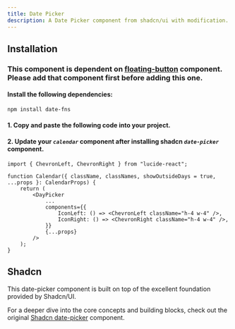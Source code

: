 ```yaml
---
title: Date Picker
description: A Date Picker component from shadcn/ui with modification.
---
```


<ComponentPreview
  name="date-picker-demo"
/>

## Installation
### This component is dependent on [floating-button](/docs/components/buttons/floating-button) component. Please add that component first before adding this one.

#### Install the following dependencies:
```bash
npm install date-fns
```

#### 1. Copy and paste the following code into your project.

<ComponentSource name="date-picker" filePath="@/components/ui/date/date-picker.tsx"/>

#### 2. Update your *`calendar`* component after installing shadcn *`date-picker`* component.
```tsx
import { ChevronLeft, ChevronRight } from "lucide-react";

function Calendar({ className, classNames, showOutsideDays = true, ...props }: CalendarProps) {
	return (
		<DayPicker
            ...
			components={{
				IconLeft: () => <ChevronLeft className="h-4 w-4" />,
				IconRight: () => <ChevronRight className="h-4 w-4" />,
			}}
			{...props}
		/>
	);
}
```

## Shadcn
This date-picker component is built on top of the excellent foundation provided by Shadcn/UI.

For a deeper dive into the core concepts and building blocks, check out the original [Shadcn date-picker](https://ui.shadcn.com/docs/components/date-picker) component.